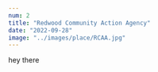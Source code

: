 ```yaml
---
num: 2
title: "Redwood Community Action Agency"
date: "2022-09-28"
image: "../images/place/RCAA.jpg"
---
```


hey there
